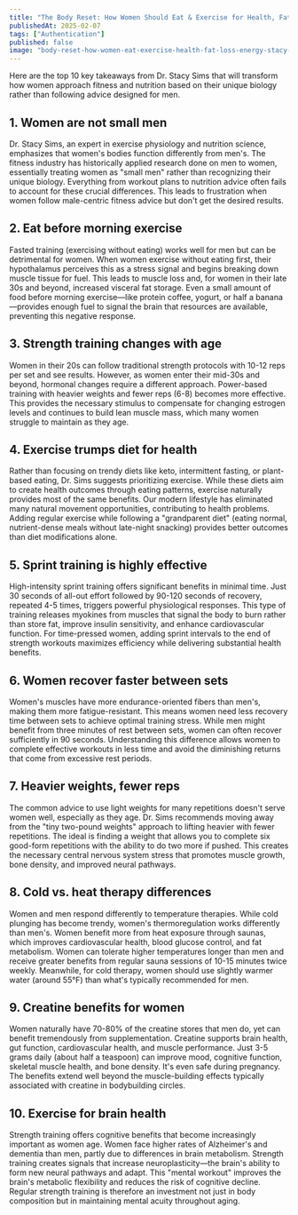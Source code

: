 ```yaml
---
title: "The Body Reset: How Women Should Eat & Exercise for Health, Fat Loss, & Energy | Dr. Stacy Sims"
publishedAt: 2025-02-07
tags: ["Authentication"]
published: false
image: "body-reset-how-women-eat-exercise-health-fat-loss-energy-stacy-sims.jpg"
---
```



<PodcastSummaryPageLayout frontmatter={frontmatter}>

Here are the top 10 key takeaways from Dr. Stacy Sims that will transform how women approach fitness and nutrition based on their unique biology rather than following advice designed for men.

## 1. Women are not small men
Dr. Stacy Sims, an expert in exercise physiology and nutrition science, emphasizes that women's bodies function differently from men's. The fitness industry has historically applied research done on men to women, essentially treating women as "small men" rather than recognizing their unique biology. Everything from workout plans to nutrition advice often fails to account for these crucial differences. This leads to frustration when women follow male-centric fitness advice but don't get the desired results.

## 2. Eat before morning exercise
Fasted training (exercising without eating) works well for men but can be detrimental for women. When women exercise without eating first, their hypothalamus perceives this as a stress signal and begins breaking down muscle tissue for fuel. This leads to muscle loss and, for women in their late 30s and beyond, increased visceral fat storage. Even a small amount of food before morning exercise—like protein coffee, yogurt, or half a banana—provides enough fuel to signal the brain that resources are available, preventing this negative response.

## 3. Strength training changes with age
Women in their 20s can follow traditional strength protocols with 10-12 reps per set and see results. However, as women enter their mid-30s and beyond, hormonal changes require a different approach. Power-based training with heavier weights and fewer reps (6-8) becomes more effective. This provides the necessary stimulus to compensate for changing estrogen levels and continues to build lean muscle mass, which many women struggle to maintain as they age.

## 4. Exercise trumps diet for health
Rather than focusing on trendy diets like keto, intermittent fasting, or plant-based eating, Dr. Sims suggests prioritizing exercise. While these diets aim to create health outcomes through eating patterns, exercise naturally provides most of the same benefits. Our modern lifestyle has eliminated many natural movement opportunities, contributing to health problems. Adding regular exercise while following a "grandparent diet" (eating normal, nutrient-dense meals without late-night snacking) provides better outcomes than diet modifications alone.

## 5. Sprint training is highly effective
High-intensity sprint training offers significant benefits in minimal time. Just 30 seconds of all-out effort followed by 90-120 seconds of recovery, repeated 4-5 times, triggers powerful physiological responses. This type of training releases myokines from muscles that signal the body to burn rather than store fat, improve insulin sensitivity, and enhance cardiovascular function. For time-pressed women, adding sprint intervals to the end of strength workouts maximizes efficiency while delivering substantial health benefits.

## 6. Women recover faster between sets
Women's muscles have more endurance-oriented fibers than men's, making them more fatigue-resistant. This means women need less recovery time between sets to achieve optimal training stress. While men might benefit from three minutes of rest between sets, women can often recover sufficiently in 90 seconds. Understanding this difference allows women to complete effective workouts in less time and avoid the diminishing returns that come from excessive rest periods.

## 7. Heavier weights, fewer reps
The common advice to use light weights for many repetitions doesn't serve women well, especially as they age. Dr. Sims recommends moving away from the "tiny two-pound weights" approach to lifting heavier with fewer repetitions. The ideal is finding a weight that allows you to complete six good-form repetitions with the ability to do two more if pushed. This creates the necessary central nervous system stress that promotes muscle growth, bone density, and improved neural pathways.

## 8. Cold vs. heat therapy differences
Women and men respond differently to temperature therapies. While cold plunging has become trendy, women's thermoregulation works differently than men's. Women benefit more from heat exposure through saunas, which improves cardiovascular health, blood glucose control, and fat metabolism. Women can tolerate higher temperatures longer than men and receive greater benefits from regular sauna sessions of 10-15 minutes twice weekly. Meanwhile, for cold therapy, women should use slightly warmer water (around 55°F) than what's typically recommended for men.

## 9. Creatine benefits for women
Women naturally have 70-80% of the creatine stores that men do, yet can benefit tremendously from supplementation. Creatine supports brain health, gut function, cardiovascular health, and muscle performance. Just 3-5 grams daily (about half a teaspoon) can improve mood, cognitive function, skeletal muscle health, and bone density. It's even safe during pregnancy. The benefits extend well beyond the muscle-building effects typically associated with creatine in bodybuilding circles.

## 10. Exercise for brain health
Strength training offers cognitive benefits that become increasingly important as women age. Women face higher rates of Alzheimer's and dementia than men, partly due to differences in brain metabolism. Strength training creates signals that increase neuroplasticity—the brain's ability to form new neural pathways and adapt. This "mental workout" improves the brain's metabolic flexibility and reduces the risk of cognitive decline. Regular strength training is therefore an investment not just in body composition but in maintaining mental acuity throughout aging.

</PodcastSummaryPageLayout>
